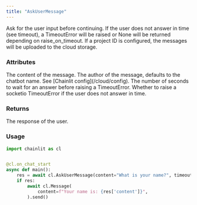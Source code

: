 ```yaml
---
title: "AskUserMessage"
---
```


Ask for the user input before continuing.
If the user does not answer in time (see timeout), a TimeoutError will be raised or None will be returned depending on raise_on_timeout.
If a project ID is configured, the messages will be uploaded to the cloud storage.

### Attributes

<ParamField path="content" type="str">
  The content of the message.
</ParamField>
<ParamField path="author" type="str" optional>
  The author of the message, defaults to the chatbot name. See [Chainlit
  config](/cloud/config).
</ParamField>
<ParamField path="timeout" type="int" optional>
  The number of seconds to wait for an answer before raising a TimeoutError.
</ParamField>
<ParamField path="raise_on_timeout" type="bool" optional>
  Whether to raise a socketio TimeoutError if the user does not answer in time.
</ParamField>

### Returns

<ResponseField name="response" type="AskResponse" required>
  The response of the user.
</ResponseField>

### Usage

```python Code Example
import chainlit as cl


@cl.on_chat_start
async def main():
    res = await cl.AskUserMessage(content="What is your name?", timeout=10).send()
    if res:
        await cl.Message(
            content=f"Your name is: {res['content']}",
        ).send()
```
